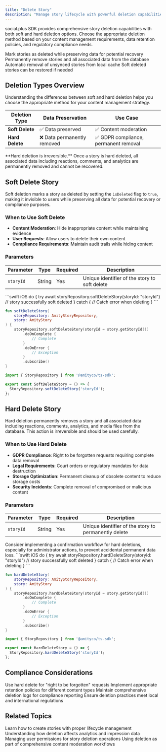 ```yaml
---
title: "Delete Story"
description: "Manage story lifecycle with powerful deletion capabilities supporting both soft and hard deletion patterns for different content management needs"
---
```


social.plus SDK provides comprehensive story deletion capabilities with both soft and hard deletion options. Choose the appropriate deletion method based on your content management requirements, data retention policies, and regulatory compliance needs.

<CardGroup cols={2}>
  <Card title="Soft Delete" icon="eye-slash">
    Mark stories as deleted while preserving data for potential recovery
  </Card>
  <Card title="Hard Delete" icon="trash">
    Permanently remove stories and all associated data from the database
  </Card>
  <Card title="Cache Management" icon="memory">
    Automatic removal of unsynced stories from local cache
  </Card>
  <Card title="Data Recovery" icon="clock-rotate-left">
    Soft deleted stories can be restored if needed
  </Card>
</CardGroup>

## Deletion Types Overview

Understanding the differences between soft and hard deletion helps you choose the appropriate method for your content management strategy.

| Deletion Type | Data Preservation | Use Case |
|---------------|------------------|----------|
| **Soft Delete** | ✅ Data preserved | ✅ Content moderation |
| **Hard Delete** | ❌ Data permanently removed | ✅ GDPR compliance, permanent removal |

<Warning>
**Hard deletion is irreversible.** Once a story is hard deleted, all associated data including reactions, comments, and analytics are permanently removed and cannot be recovered.
</Warning>

## Soft Delete Story

Soft deletion marks a story as deleted by setting the `isDeleted` flag to `true`, making it invisible to users while preserving all data for potential recovery or compliance purposes.

### When to Use Soft Delete
- **Content Moderation**: Hide inappropriate content while maintaining evidence
- **User Requests**: Allow users to delete their own content
- **Compliance Requirements**: Maintain audit trails while hiding content

### Parameters

| Parameter | Type | Required | Description |
|-----------|------|----------|-------------|
| `storyId` | String | Yes | Unique identifier of the story to soft delete |

<CodeGroup>
```swift iOS
do {
    try await storyRepository.softDeleteStory(storyId: "storyId")
    // story successfully soft deleted
} catch {
    // Catch error when deleting
}
```

```kotlin Android
fun softDeleteStory(
    storyRepository: AmityStoryRepository,
    story: AmityStory
) {
    storyRepository.softDeleteStory(storyId = story.getStoryId())
        .doOnComplete {
            // Complete
        }
        .doOnError {
            // Exception
        }
        .subscribe()
}
```

```typescript Typescript
import { StoryRepository } from '@amityco/ts-sdk';

export const SoftDeleteStory = () => {
  StoryRepository.softDeleteStory('storyId');
};
```
</CodeGroup>

## Hard Delete Story

Hard deletion permanently removes a story and all associated data including reactions, comments, analytics, and media files from the database. This action is irreversible and should be used carefully.

### When to Use Hard Delete
- **GDPR Compliance**: Right to be forgotten requests requiring complete data removal
- **Legal Requirements**: Court orders or regulatory mandates for data destruction
- **Storage Optimization**: Permanent cleanup of obsolete content to reduce storage costs
- **Security Incidents**: Complete removal of compromised or malicious content

### Parameters

| Parameter | Type | Required | Description |
|-----------|------|----------|-------------|
| `storyId` | String | Yes | Unique identifier of the story to permanently delete |

<Tip>
Consider implementing a confirmation workflow for hard deletions, especially for administrator actions, to prevent accidental permanent data loss.
</Tip>

<CodeGroup>
```swift iOS
do {
    try await storyRepository.hardDeleteStory(storyId: "storyId")
    // story successfully soft deleted
} catch {
    // Catch error when deleting
}
```

```kotlin Android
fun hardDeleteStory(
    storyRepository: AmityStoryRepository,
    story: AmityStory
) {
    storyRepository.hardDeleteStory(storyId = story.getStoryId())
        .doOnComplete {
            // Complete
        }
        .doOnError {
            // Exception
        }
        .subscribe()
}
```

```typescript Typescript
import { StoryRepository } from '@amityco/ts-sdk';

export const HardDeleteStory = () => {
  StoryRepository.hardDeleteStory('storyId');
};
```
</CodeGroup>

## Compliance Considerations

<CardGroup cols={2}>
  <Card title="GDPR Compliance" icon="shield">
    Use hard delete for "right to be forgotten" requests
  </Card>
  <Card title="Data Retention" icon="calendar">
    Implement appropriate retention policies for different content types
  </Card>
  <Card title="Audit Requirements" icon="clipboard-list">
    Maintain comprehensive deletion logs for compliance reporting
  </Card>
  <Card title="Legal Mandates" icon="gavel">
    Ensure deletion practices meet local and international regulations
  </Card>
</CardGroup>

## Related Topics

<CardGroup cols={2}>
  <Card title="Create Story" href="../creation/create-story" icon="plus">
    Learn how to create stories with proper lifecycle management
  </Card>
  <Card title="Story Analytics" href="../analytics/story-impressions" icon="chart-bar">
    Understanding how deletion affects analytics and impression data
  </Card>
  <Card title="User Permissions" href="../../../core-concepts/user-management/user-permissions" icon="key">
    Managing user permissions for story deletion operations
  </Card>
  <Card title="Content Moderation" href="../../../core-concepts/moderation/content-moderation" icon="shield-check">
    Using deletion as part of comprehensive content moderation workflows
  </Card>
</CardGroup>


